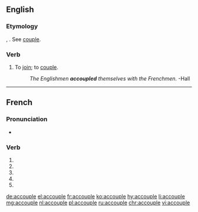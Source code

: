 {{also|accouplé}}
==English==

===Etymology===
{{etyl|fro|en}} {{m|fro|acopler}}, {{etyl|fr|en}} {{m|fr|accoupler}}. See [[couple]].

===Verb===
{{en-verb|accoupl}}

# {{label|en|rare}} To [[join]]; to [[couple]].
#: ''The Englishmen '''accoupled''' themselves with the Frenchmen.'' -Hall<!--which Hall? Hall is a common surname-->

----

==French==

===Pronunciation===
* {{homophones|accouplent|accouples|lang=fr}}

===Verb===
{{fr-verb-form}}

# {{inflection of|accoupler||1|s|pres|indc|lang=fr}}
# {{inflection of|accoupler||3|s|pres|indc|lang=fr}}
# {{inflection of|accoupler||1|s|pres|subj|lang=fr}}
# {{inflection of|accoupler||1|s|pres|subj|lang=fr}}
# {{inflection of|accoupler||2|s|impr|lang=fr}}

[[de:accouple]]
[[el:accouple]]
[[fr:accouple]]
[[ko:accouple]]
[[hy:accouple]]
[[li:accouple]]
[[mg:accouple]]
[[nl:accouple]]
[[pl:accouple]]
[[ru:accouple]]
[[chr:accouple]]
[[vi:accouple]]